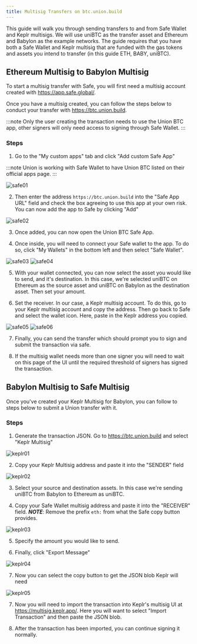 ```yaml
---
title: Multisig Transfers on btc.union.build
---
```



This guide will walk you through sending transfers to and from Safe Wallet and Keplr multisigs. We will use uniBTC as the transfer asset and Ethereum and Babylon as the example networks. The guide requires that you have both a Safe Wallet and Keplr multisig that are funded with the gas tokens and assets you intend to transfer (in this guide ETH, BABY, uniBTC).

## Ethereum Multisig to Babylon Multisig

To start a multisig transfer with Safe, you will first need a multisig account created with https://app.safe.global/.

Once you have a multisig created, you can follow the steps below to conduct your transfer with https://btc.union.build.

:::note
Only the user creating the transaction needs to use the Union BTC app, other signers will only need access to signing through Safe Wallet.
:::

### Steps

1. Go to the "My custom apps" tab and click "Add custom Safe App"

:::note
Union is working with Safe Wallet to have Union BTC listed on their official apps page.
:::

<Image src={safe01} alt="safe01" />

2. Then enter the address `https://btc.union.build` into the "Safe App URL" field and check the box agreeing to use this app at your own risk. You can now add the app to Safe by clicking "Add"

<Image src={safe02} alt="safe02" />

3. Once added, you can now open the Union BTC Safe App.

4. Once inside, you will need to connect your Safe wallet to the app. To do so, click "My Wallets" in the bottom left and then select "Safe Wallet".

<Image src={safe03} alt="safe03" />
<Image src={safe04} alt="safe04" />

5. With your wallet connected, you can now select the asset you would like to send, and it's destination. In this case, we're selected uniBTC on Ethereum as the source asset and uniBTC on Babylon as the destination asset. Then set your amount.

6. Set the receiver. In our case, a Keplr multisig account. To do this, go to your Keplr multisig account and copy the address. Then go back to Safe and select the wallet icon. Here, paste in the Keplr address you copied.

<Image src={safe05} alt="safe05" />
<Image src={safe06} alt="safe06" />

7. Finally, you can send the transfer which should prompt you to sign and submit the transaction via safe.

8. If the multisig wallet needs more than one signer you will need to wait on this page of the UI until the required threshold of signers has signed the transaction.

## Babylon Multisig to Safe Multisig

Once you've created your Keplr Multisig for Babylon, you can follow to steps below to submit a Union transfer with it.

### Steps

1. Generate the transaction JSON. Go to https://btc.union.build and select "Keplr Multisig"

<Image src={keplr01} alt="keplr01" />

2. Copy your Keplr Multisig address and paste it into the "SENDER" field

<Image src={keplr02} alt="keplr02" />

3. Select your source and destination assets. In this case we're sending uniBTC from Babylon to Ethereum as uniBTC.

4. Copy your Safe Wallet multisig address and paste it into the "RECEIVER" field. ***NOTE***: Remove the prefix `eth:` from what the Safe copy button provides.

<Image src={keplr03} alt="keplr03" />

5. Specify the amount you would like to send.

6. Finally, click "Export Message"

<Image src={keplr04} alt="keplr04" />

7. Now you can select the copy button to get the JSON blob Keplr will need

<Image src={keplr05} alt="keplr05" />

7. Now you will need to import the transaction into Keplr's multisig UI at https://multisig.keplr.app/. Here you will want to select "Import Transaction" and then paste the JSON blob.

8. After the transaction has been imported, you can continue signing it normally.




